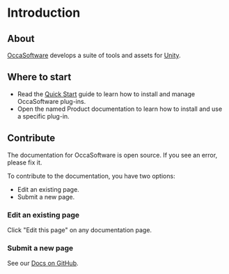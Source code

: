 # Introduction

## About

[OccaSoftware] develops a suite of tools and assets for [Unity].

## Where to start

- Read the [Quick Start](/quick-start) guide to learn how to install and manage OccaSoftware plug-ins.
- Open the named Product documentation to learn how to install and use a specific plug-in.

## Contribute

The documentation for OccaSoftware is open source. If you see an error, please fix it.

To contribute to the documentation, you have two options:
- Edit an existing page.
- Submit a new page.

### Edit an existing page

Click "Edit this page" on any documentation page.

### Submit a new page

See our [Docs on GitHub].

[Unity]: https://unity.com/
[OccaSoftware]: https://occasoftware.com
[Docs on GitHub]: https://github.com/OccaSoftware/docs
